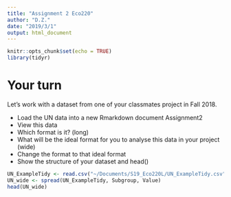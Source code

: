 ```yaml
---
title: "Assignment 2 Eco220"
author: "D.Z."
date: "2019/3/1"
output: html_document
---
```


```r
knitr::opts_chunk$set(echo = TRUE)
library(tidyr)
```

# Your turn 

Let's work with a dataset from one of your classmates project in Fall 2018.  

* Load the UN data into a new Rmarkdown document Assignment2
* View this data
* Which format is it? (long)
* What will be the ideal format for you to analyse this data in your project (wide)
* Change the format to that ideal format 
* Show the structure of your dataset and head()

```r
UN_ExampleTidy <- read.csv("~/Documents/S19_Eco220L/UN_ExampleTidy.csv")
UN_wide <- spread(UN_ExampleTidy, Subgroup, Value)
head(UN_wide)
```
